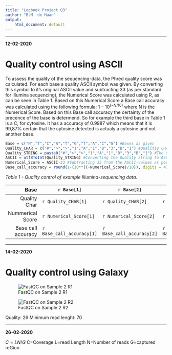 ```yaml
---
title: "Logboek Project Q3"
author: "B.M. de Haan"
output:
    html_document: default
---
```


***
**12-02-2020**

# Quality control using ASCII
To assess the quality of the sequencing-data, the Phred quality score was calculated.
For each base a quality ASCII symbol was given. By converting this symbol to it's original ASCII value and subtracting 33 (as per standard for Illumina sequencing), the Numerical Score was calculated using R, as can be seen in Table 1. Based on this Numerical Score a Base call accuracy was calculated using the following formula: $1-10^{(-N/10)}$ where N is the Numerical Score. Based on this Base call accuracy the certainty of the precence of the base is determend. So for example the third base in Table 1 is a C, for cytosine. It has a accuracy of 0.9987 which means that it is 99,87% certain that the cytosine detected is actualy a cytosine and not another base. 

```r
Base = c("N","T","C","A","T","G","T","A","C","G") #Bases as given
Quality_CHAR = c("#",">",">","1","A","1","B","3","B","1") #Qualitiy CHAR as given
Quality_STRING = paste0("#",">",">","1","A","1","B","3","B","1") #The Qualitiy CHAR stored differend
ASCII = utf8ToInt(Quality_STRING) #Converting the Quality string to ASCII-values
Numerical_Score = ASCII-33 #Subtracting 33 from the ASCII-values as per standard for Illumina
Base_call_accuracy = round(1-(10**((-Numerical_Score)/10)), digits = 4) #Calculating Phred quality score and rounding it to 4 digits
```

<!-- Table generated using http://tablesgenerator.com/markdown_tables, Unreadability is the result of the official markdown stylingrules -->
*Table 1 - Quality control of example Illumina-sequencing data.*

|               Base | `r Base[1]`               | `r Base[2]`               | `r Base[3]`               | `r Base[4]`               | `r Base[5]`               | `r Base[6]`               | `r Base[7]`               | `r Base[8]`               | `r Base[9]`               | `r Base[10]`               |
|-------------------:|---------------------------|---------------------------|---------------------------|---------------------------|---------------------------|---------------------------|---------------------------|---------------------------|---------------------------|----------------------------|
|       Quality Char | `r Quality_CHAR[1]`       | `r Quality_CHAR[2]`       | `r Quality_CHAR[3]`       | `r Quality_CHAR[4]`       | `r Quality_CHAR[5]`       | `r Quality_CHAR[6]`       | `r Quality_CHAR[7]`       | `r Quality_CHAR[8]`       | `r Quality_CHAR[9]`       | `r Quality_CHAR[10]`       |
|   Nummerical Score | `r Numerical_Score[1]`    | `r Numerical_Score[2]`    | `r Numerical_Score[3]`    | `r Numerical_Score[4]`    | `r Numerical_Score[5]`    | `r Numerical_Score[6]`    | `r Numerical_Score[7]`    | `r Numerical_Score[8]`    | `r Numerical_Score[9]`    | `r Numerical_Score[10]`    |
| Base call accuracy | `r Base_call_accuracy[1]` | `r Base_call_accuracy[2]` | `r Base_call_accuracy[3]` | `r Base_call_accuracy[4]` | `r Base_call_accuracy[5]` | `r Base_call_accuracy[6]` | `r Base_call_accuracy[7]` | `r Base_call_accuracy[8]` | `r Base_call_accuracy[9]` | `r Base_call_accuracy[10]` |

***
**14-02-2020**

# Quality control using Galaxy

![FastQC on Sample 2 R1](./images/FastQC_on_R1.png)

![FastQC on Sample 2 R2](./images/FastQC_on_R2.png)



Quality: 26
Minimum read lenght: 70

***
**26-02-2020**

$C=LN/G$
C=Coverage
L=read Length
N=Number of reads
G=captured reGion
